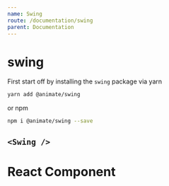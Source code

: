 ```yaml
---
name: Swing
route: /documentation/swing
parent: Documentation
---
```


# swing

First start off by installing the `swing` package via yarn

```bash
yarn add @animate/swing
```

or npm

```bash
npm i @animate/swing --save
```


## `<Swing />`

<Playground>
  <Swing>
    <div
      style={{
        maxWidth: 300,
        boxShadow: "rgba(0, 0, 0, 0.2) 0px 0px 10px",
        backgroundColor: "white",
        textAlign: "center",
        borderRadius: 4,
        padding: 8,
        marginTop: 8,
        width: 300
      }}
    >
      <h1>React Component</h1>
    </div>
  </Swing>
</Playground>
